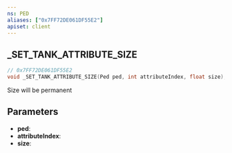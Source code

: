 ```yaml
---
ns: PED
aliases: ["0x7FF72DE061DF55E2"]
apiset: client
---
```

## _SET_TANK_ATTRIBUTE_SIZE

```c
// 0x7FF72DE061DF55E2
void _SET_TANK_ATTRIBUTE_SIZE(Ped ped, int attributeIndex, float size);
```

Size will be permanent

## Parameters
* **ped**:
* **attributeIndex**:
* **size**: